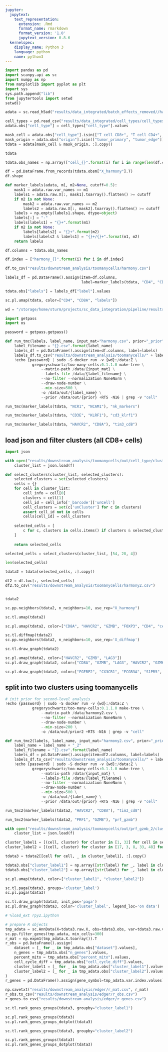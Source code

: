 ```yaml
---
jupyter:
  jupytext:
    text_representation:
      extension: .Rmd
      format_name: rmarkdown
      format_version: '1.0'
      jupytext_version: 0.8.6
  kernelspec:
    display_name: Python 3
    language: python
    name: python3
---
```


```python
import pandas as pd
import scanpy.api as sc
import numpy as np
from matplotlib import pyplot as plt
import sys
sys.path.append("lib")
from jupytertools import setwd
setwd()
```

```python
adata = sc.read_h5ad("results/data_integrated/batch_effects_removed//harmony/adata.h5ad")
```

```python
cell_types = pd.read_csv("results/data_integrated/cell_types/cell_types.tsv", sep="\t")
adata.obs["cell_type"] = cell_types["cell_type"].values
```

```python
mask_cell = adata.obs["cell_type"].isin(["T cell CD8+", "T cell CD4+", "T cell reg.", "NK cell"])
mask_origin = adata.obs["origin"].isin(["tumor_primary", "tumor_edge"]).values 
tdata = adata[mask_cell & mask_origin, :].copy()
```

```python
tdata
```

```python
tdata.obs_names = np.array(["cell_{}".format(i) for i in range(len(df.columns))])
```

```python
df = pd.DataFrame.from_records(tdata.obsm["X_harmony"].T)
df.shape
```

```python
def marker_labels(adata, m1, m2=None, cutoff=0.5):
    mask1 = adata.raw.var_names == m1
    labels1 = adata.raw.X[:, mask1].toarray().flatten() >= cutoff
    if m2 is not None:
        mask2 = adata.raw.var_names == m2
        labels2 = adata.raw.X[:, mask2].toarray().flatten() >= cutoff
    labels = np.empty(labels1.shape, dtype=object)
    labels[:] = "-"
    labels[labels1] = "{}+".format(m1)
    if m2 is not None:
        labels[labels2] = "{}+".format(m2)
        labels[labels2 & labels1] = "{}+/{}+".format(m1, m2)
    return labels    
```

```python
df.columns = tdata.obs_names
```

```python
df.index = ["harmony_{}".format(i) for i in df.index]
```

```python
df.to_csv("results/downstream_analysis/toomanycells/harmony.csv")
```

```python
labels_df = pd.DataFrame().assign(item=df.columns,
                                  label=marker_labels(tdata, "CD4", "CD8A"))
```

```python
tdata.obs["labels"] = labels_df["label"].values
```

```python
sc.pl.umap(tdata, color=["CD4", "CD8A", "labels"])
```

```python
wd = "/storage/home/sturm/projects/sc_data_integration/pipeline/results/downstream_analysis/toomanycells/"
```

```python
import getpass
import os

password = getpass.getpass()
```

```python
def run_tmc(labels, label_name, input_mat="harmony.csv", prior="_prior"):
    label_filename = "{}.csv".format(label_name)
    labels_df = pd.DataFrame().assign(item=df.columns, label=labels)
    labels_df.to_csv("results/downstream_analysis/toomanycells/" + label_filename, index=None)
    !echo {password} | sudo -S docker run -v {wd}:/data:Z \
            gregoryschwartz/too-many-cells:0.1.1.0 make-tree \
                --matrix-path /data/{input_mat} \
                --labels-file /data/{label_filename} \
                --no-filter --normalization NoneNorm \
                --draw-node-number \
                --min-size=500 \
                -o /data/out/{label_name} \
                --prior /data/out/{prior} +RTS -N16 | grep -v "cell"
```

```python
run_tmc(marker_labels(tdata, "NCR1", "NCAM1"), "nk_markers")
```

```python
run_tmc(marker_labels(tdata, "CD3E", "KLRF1"), "cd3_klrf1")
```

```python
run_tmc(marker_labels(tdata, "HAVCR2", "CD8A"), "tim3_cd8")
```

## load json and filter clusters (all CD8+ cells) 

```python
import json
```

```python
with open("results/downstream_analysis/toomanycells/out/cell_type/cluster_list.json") as f:
    cluster_list = json.load(f)
```

```python
def select_clusters(cluster_list, selected_clusters):
    selected_clusters = set(selected_clusters)
    cells = {}
    for cell in cluster_list:
        cell_info = cell[0]
        clusters = cell[1]
        cell_id = cell_info['_barcode']['unCell']
        cell_clusters = set(c['unCluster'] for c in clusters)
        assert cell_id not in cells
        cells[cell_id] = cell_clusters
        
    selected_cells = [
        c for c, clusters in cells.items() if clusters & selected_clusters != set()
    ]
    
    return selected_cells
```

```python
selected_cells = select_clusters(cluster_list, [54, 28, 4])
```

```python
len(selected_cells)
```

```python
tdata2 = tdata[selected_cells, :].copy()
```

```python
df2 = df.loc[:, selected_cells]
df2.to_csv("results/downstream_analysis/toomanycells/harmony2.csv")
```

```python

```

```python
tdata2
```

```python
sc.pp.neighbors(tdata2, n_neighbors=10, use_rep="X_harmony")
```

```python
sc.tl.umap(tdata2)
```

```python
sc.pl.umap(tdata2, color=["CD8A", "HAVCR2", "GZMB", "FOXP3", "CD4", "cell_type", "dataset"])
```

```python
sc.tl.diffmap(tdata2)
sc.pp.neighbors(tdata2, n_neighbors=10, use_rep='X_diffmap')
```

```python
sc.tl.draw_graph(tdata2)
```

```python
sc.pl.umap(tdata2, color=["HAVCR2", "GZMB", "LAG3"])
sc.pl.draw_graph(tdata2, color=["CD8A", "GZMB", "LAG3", "HAVCR2", "GZMK"], ncols=2)
```

```python
sc.pl.draw_graph(tdata2, color=["FGFBP2", "CX3CR1", "FCGR3A", "S1PR5", "KLRF1"], ncols=2)
```

## split into two clusters using toomanycells

```python
# init prior for second-level analysis
!echo {password} | sudo -S docker run -v {wd}:/data:Z \
            gregoryschwartz/too-many-cells:0.1.1.0 make-tree \
                --matrix-path /data/harmony2.csv \
                --no-filter --normalization NoneNorm \
                --draw-node-number \
                --min-size=200 \
                -o /data/out/prior2 +RTS -N16 | grep -v "cell"
```

```python
def run_tmc2(labels, label_name, input_mat="harmony2.csv", prior="_prior2"):
    label_name = label_name + "_2"
    label_filename = "{}.csv".format(label_name)
    labels_df = pd.DataFrame().assign(item=df2.columns, label=labels)
    labels_df.to_csv("results/downstream_analysis/toomanycells/" + label_filename, index=None)
    !echo {password} | sudo -S docker run -v {wd}:/data:Z \
            gregoryschwartz/too-many-cells:0.1.1.0 make-tree \
                --matrix-path /data/{input_mat} \
                --labels-file /data/{label_filename} \
                --no-filter --normalization NoneNorm \
                --draw-node-number \
                --min-size=500 \
                -o /data/out/{label_name} \
                --prior /data/out/{prior} +RTS -N16 | grep -v "cell"
```

```python
run_tmc2(marker_labels(tdata2, "HAVCR2", "CD8A"), "tim3_cd8")
```

```python
run_tmc2(marker_labels(tdata2, "PRF1", "GZMB"), "prf_gzmb")
```

```python
with open("results/downstream_analysis/toomanycells/out/prf_gzmb_2/cluster_list.json") as f:
    cluster_list = json.load(f)
```

```python
cluster_label1 = [(cell, cluster) for cluster in [1, 32] for cell in select_clusters(cluster_list, [cluster])]
cluster_label2 = [(cell, cluster) for cluster in [17, 3, 8, 33, 48] for cell in select_clusters(cluster_list, [cluster])]
```

```python
tdata3 = tdata2[[cell for cell, _ in cluster_label1], :].copy()
```

```python
tdata3.obs["cluster_label1"] = np.array([str(label) for _, label in cluster_label1])
tdata3.obs["cluster_label2"] = np.array([str(label) for _, label in cluster_label2])
```

```python
sc.pl.umap(tdata3, color=["cluster_label1", "cluster_label2"])
```

```python
sc.tl.paga(tdata3, groups='cluster_label')
sc.pl.paga(tdata3)
```

```python
sc.tl.draw_graph(tdata3, init_pos='paga')
sc.pl.draw_graph(tdata3, color='cluster_label', legend_loc='on data')
```

```python
# %load_ext rpy2.ipython
```

```python
# prepare R objects
tmp_adata = sc.AnnData(X=tdata3.raw.X, obs=tdata3.obs, var=tdata3.raw.var)
sc.pp.filter_genes(tmp_adata, min_cells=300)
r_mat = np.expm1(tmp_adata.X.toarray()).T
r_obs = pd.DataFrame().assign(
    dataset = [_ for _ in tmp_adata.obs["dataset"].values],
    n_genes = tmp_adata.obs["n_genes"].values,
    percent_mito = tmp_adata.obs["percent_mito"].values,
    cell_cycle_diff = tmp_adata.obs["cell_cycle_diff"].values, 
    cluster_label1 = [_ for _ in tmp_adata.obs["cluster_label1"].values],
    cluster_label2 = [_ for _ in tmp_adata.obs["cluster_label2"].values]
)
r_genes = pd.DataFrame().assign(gene_symbol=tmp_adata.var.index.values)
```

```python
np.savetxt("results/downstream_analysis/edger/r_mat.csv", r_mat)
r_obs.to_csv("results/downstream_analysis/edger/r_obs.csv")
r_genes.to_csv("results/downstream_analysis/edger/r_genes.csv")
```

```python
sc.tl.rank_genes_groups(tdata3, groupby="cluster_label1")
```

```python
sc.pl.rank_genes_groups(tdata3)
sc.pl.rank_genes_groups_dotplot(tdata3)
```

```python
sc.tl.rank_genes_groups(tdata3, groupby="cluster_label2")
```

```python
sc.pl.rank_genes_groups(tdata3)
sc.pl.rank_genes_groups_dotplot(tdata3)
```

```python

```
